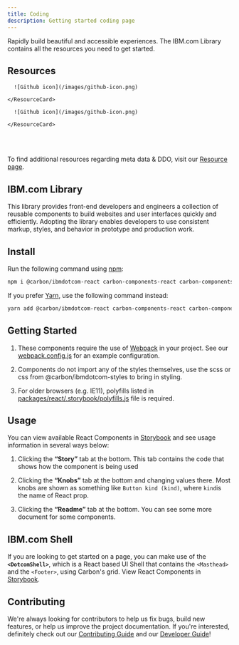 ```yaml
---
title: Coding
description: Getting started coding page
---
```


<PageDescription>

Rapidly build beautiful and accessible experiences. The IBM.com Library contains all the resources you need to get started. 

</PageDescription>

## Resources

<Row className="resource-card-group">
  <Column colMd={4} colLg={4} noGutterSm>
    <ResourceCard
      subTitle="IBM.com Library component Sandbox"
      href="https://www.carbondesignsystem.com"
    >
      
      ![Github icon](/images/github-icon.png)
      
    </ResourceCard>
  </Column>
  <Column colMd={4} colLg={4} noGutterSm>
    <ResourceCard
      subTitle="IBM.com Library Github Repo"
      href="https://www.carbondesignsystem.com"
    >
      
      ![Github icon](/images/github-icon.png)
      
    </ResourceCard>
  </Column>
</Row>

<br/>
<br/>

To find additional resources regarding meta data & DDO, visit our [Resource page](#).

## IBM.com Library

This library provides front-end developers and engineers a collection of reusable components to build websites and user interfaces quickly and efficiently. Adopting the library enables developers to use consistent markup, styles, and behavior in prototype and production work. 

## Install

Run the following command using [npm](https://www.npmjs.com):

```bash
npm i @carbon/ibmdotcom-react carbon-components-react carbon-components carbon-icons
```

If you prefer [Yarn](https://yarnpkg.com/en/), use the following command instead:

```bash
yarn add @carbon/ibmdotcom-react carbon-components-react carbon-components carbon-icons
```

## Getting Started

1. 	These components require the use of [Webpack](https://webpack.js.org) in your project. See our [webpack.config.js](https://github.com/carbon-design-system/ibm-dotcom-library/blob/master/packages/react/.storybook/webpack.config.js) for an example configuration.

2. 	Components do not import any of the styles themselves, use the scss or css from @carbon/ibmdotcom-styles to bring in styling.

3. 	For older browsers (e.g. IE11), polyfills listed in [packages/react/.storybook/polyfills.js](https://github.com/carbon-design-system/ibm-dotcom-library/blob/master/packages/react/.storybook/polyfills.js) file is required.

## Usage

You can view available React Components in [Storybook](https://ibmdotcom-react.netlify.com/?path=/story/dotcom-shell--default) and see usage information in several ways below:

1. 	Clicking the **“Story”** tab at the bottom. This tab contains the code that shows how the component is being used

2. 	Clicking the **“Knobs”** tab at the bottom and changing values there. Most knobs are shown as something like `Button kind (kind)`, where `kind`is the name of React prop.

3. 	Clicking the **“Readme”** tab at the bottom. You can see some more 	document for some components.

## IBM.com Shell

If you are looking to get started on a page, you can make use of the **`<DotcomShell>`**, which is a React based UI Shell that contains the `<Masthead>` and the `<Footer>`, using Carbon's grid. View React Components in [Storybook](https://ibmdotcom-react.netlify.com/?path=/story/dotcom-shell--default).
  
## Contributing

We're always looking for contributors to help us fix bugs, build new features, or help us improve the project documentation. If you're interested, definitely check out our [Contributing Guide](https://github.com/carbon-design-system/ibm-dotcom-library/blob/master/.github/CONTRIBUTING.md) and our [Developer Guide](https://github.com/carbon-design-system/ibm-dotcom-library/blob/master/docs/developing.md)! 
